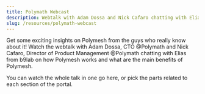 ```yaml
---
title: Polymath Webcast
description: Webtalk with Adam Dossa and Nick Cafaro chatting with Elias
slug: /resources/polymath-webcast
---
```



Get some exciting insights on Polymesh from the guys who really know about it! Watch the webtalk with Adam Dossa, CTO @Polymath and Nick Cafaro, Director of Product Management @Polymath chatting with Elias from b9lab on how Polymesh works and what are the main benefits of Polymesh.

You can watch the whole talk in one go here, or pick the parts related to each section of the portal.

<YoutubePlayer videoId="KbAyNiQ8nLE"/>